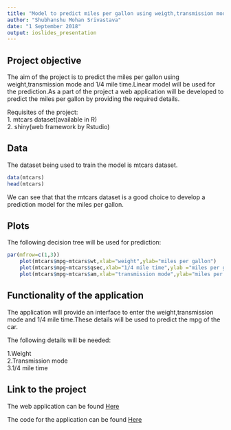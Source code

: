 ```yaml
---
title: "Model to predict miles per gallon using weigth,transmission mode and 1/4 mile time"
author: "Shubhanshu Mohan Srivastava"
date: "1 September 2018"
output: ioslides_presentation
---
```


## Project objective

The aim of the project is to predict the miles per gallon using weight,transmission mode and 1/4 mile time.Linear model will be used for the prediction.As a part of the project a web application will be developed to predict the miles per gallon by providing the required details.

Requisites of the project:<br>
1. mtcars dataset(available in R)<br>
2. shiny(web framework by Rstudio)<br>


## Data

The dataset being used to train the model is mtcars dataset.

```r
data(mtcars)
head(mtcars)
```

We can see that that the mtcars dataset is a good choice to develop a prediction model for the miles per gallon.

## Plots

The following decision tree will be used for prediction:

```r
par(mfrow=c(1,3))
    plot(mtcars$mpg~mtcars$wt,xlab="weight",ylab="miles per gallon")
    plot(mtcars$mpg~mtcars$qsec,xlab="1/4 mile time",ylab ="miles per gallon")
    plot(mtcars$mpg~mtcars$am,xlab="transmission mode",ylab="miles per gallon")
```

## Functionality of the application

The application will provide an interface to enter the weight,transmission mode and 1/4 mile time.These details will be used to predict the mpg of the car.

The following details will be needed:

1.Weight<br>
2.Transmission mode<br>
3.1/4 mile time<br>


## Link to the project

The web application can be found [Here](https://shubhanshu.shinyapps.io/mtcars_app/)

The code for the application can be found [Here](https://github.com/shubhanshumohan/mtcars_app)






